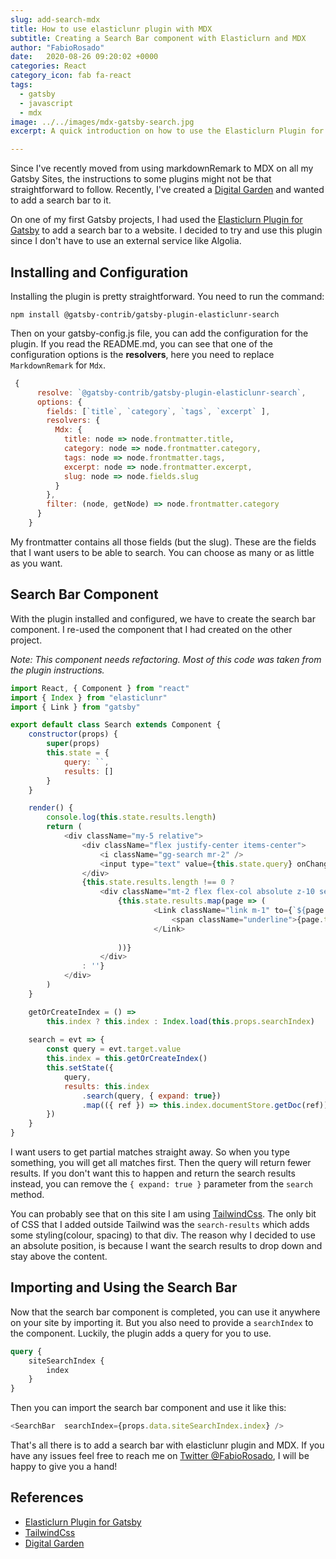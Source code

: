 ```yaml
---
slug: add-search-mdx
title: How to use elasticlunr plugin with MDX
subtitle: Creating a Search Bar component with Elasticlurn and MDX
author: "FabioRosado"
date:   2020-08-26 09:20:02 +0000
categories: React
category_icon: fab fa-react
tags: 
  - gatsby
  - javascript
  - mdx
image: ../../images/mdx-gatsby-search.jpg
excerpt: A quick introduction on how to use the Elasticlurn Plugin for Gatsby together with MDX to create a search bar component and allow users to search your site.

---
```


Since I've recently moved from using markdownRemark to MDX on all my Gatsby Sites, the instructions to some plugins might not be that straightforward to follow. Recently, I've created a [Digital Garden](https://theflying.dev) and wanted to add a search bar to it. 

On one of my first Gatsby projects, I had used the [Elasticlurn Plugin for Gatsby](https://www.gatsbyjs.com/plugins/@gatsby-contrib/gatsby-plugin-elasticlunr-search/?=search) to add a search bar to a website. I decided to try and use this plugin since I don't have to use an external service like Algolia.

## Installing and Configuration

Installing the plugin is pretty straightforward. You need to run the command:

```shell
npm install @gatsby-contrib/gatsby-plugin-elasticlunr-search
```  

Then on your gatsby-config.js file, you can add the configuration for the plugin. If you read the README.md, you can see that one of the configuration options is the **resolvers**, here you need to replace `MarkdownRemark` for `Mdx`.

```javascript
 {
      resolve: `@gatsby-contrib/gatsby-plugin-elasticlunr-search`,
      options: {
        fields: [`title`, `category`, `tags`, `excerpt` ],
        resolvers: {
          Mdx: {
            title: node => node.frontmatter.title,
            category: node => node.frontmatter.category,
            tags: node => node.frontmatter.tags,
            excerpt: node => node.frontmatter.excerpt,
            slug: node => node.fields.slug
          }
        },
        filter: (node, getNode) => node.frontmatter.category
      }
    }
```

My frontmatter contains all those fields (but the slug). These are the fields that I want users to be able to search. You can choose as many or as little as you want. 

## Search Bar Component

With the plugin installed and configured, we have to create the search bar component. I re-used the component that I had created on the other project. 

_Note: This component needs refactoring. Most of this code was taken from the plugin instructions._

```javascript
import React, { Component } from "react"
import { Index } from "elasticlunr"
import { Link } from "gatsby"

export default class Search extends Component {
    constructor(props) {
        super(props)
        this.state = {
            query: ``,
            results: []
        }
    }

    render() {
        console.log(this.state.results.length)
        return ( 
            <div className="my-5 relative">
                <div className="flex justify-center items-center">
                    <i className="gg-search mr-2" />
                    <input type="text" value={this.state.query} onChange={this.search} placeholder="Search..." />
                </div>
                {this.state.results.length !== 0 ? 
                    <div className="mt-2 flex flex-col absolute z-10 search-results">
                        {this.state.results.map(page => (
                                <Link className="link m-1" to={`${page.slug}`} key={page.title}>
                                    <span className="underline">{page.title}</span> : <span className="green">{page.tags.join(', ')}</span>
                                </Link>
                                
                        ))}
                    </div>
                : ''}
            </div>
        )
    }

    getOrCreateIndex = () =>
        this.index ? this.index : Index.load(this.props.searchIndex)
    
    search = evt => {
        const query = evt.target.value
        this.index = this.getOrCreateIndex()
        this.setState({
            query,
            results: this.index
                .search(query, { expand: true})
                .map(({ ref }) => this.index.documentStore.getDoc(ref))
        })
    }
}
```

I want users to get partial matches straight away. So when you type something, you will get all matches first.  Then the query will return fewer results. If you don't want this to happen and return the search results instead, you can remove the `{ expand: true }` parameter from the `search` method.

You can probably see that on this site I am using [TailwindCss](https://tailwindcss.com/). The only bit of CSS that I added outside Tailwind was the `search-results` which adds some styling(colour, spacing) to that div. The reason why I decided to use an absolute position, is because I want the search results to drop down and stay above the content.

## Importing and Using the Search Bar

Now that the search bar component is completed, you can use it anywhere on your site by importing it. But you also need to provide a `searchIndex` to the component. Luckily, the plugin adds a query for you to use.

```graphql
query {
    siteSearchIndex {
        index
    }
}
```

Then you can import the search bar component and use it like this:

```javascript
<SearchBar  searchIndex={props.data.siteSearchIndex.index} />
```

That's all there is to add a search bar with elasticlunr plugin and MDX. If you have any issues feel free to reach me on [Twitter @FabioRosado](https://twitter.com/FabioRosado_), I will be happy to give you a hand!


## References

- [Elasticlurn Plugin for Gatsby](https://www.gatsbyjs.com/plugins/@gatsby-contrib/gatsby-plugin-elasticlunr-search/?=search)
- [TailwindCss](https://tailwindcss.com/)
- [Digital Garden](https:////theflying.dev)